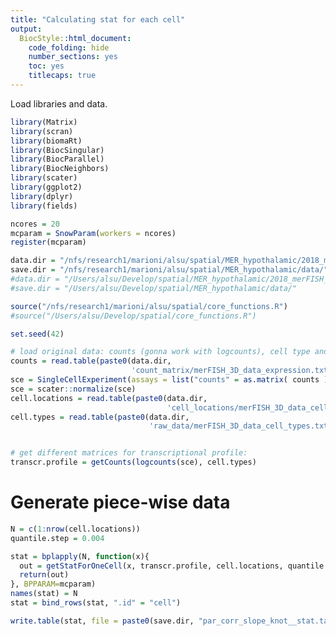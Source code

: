 ```yaml
---
title: "Calculating stat for each cell"
output:
  BiocStyle::html_document:
    code_folding: hide
    number_sections: yes
    toc: yes  
    titlecaps: true
---
```

Load libraries and data.

```r

library(Matrix)
library(scran)
library(biomaRt)
library(BiocSingular)
library(BiocParallel)
library(BiocNeighbors)
library(scater)
library(ggplot2)
library(dplyr)
library(fields)

ncores = 20
mcparam = SnowParam(workers = ncores)
register(mcparam)

data.dir = "/nfs/research1/marioni/alsu/spatial/MER_hypothalamic/2018_merFISH_science_hypo_preoptic/"
save.dir = "/nfs/research1/marioni/alsu/spatial/MER_hypothalamic/data/"
#data.dir = "/Users/alsu/Develop/spatial/MER_hypothalamic/2018_merFISH_science_hypo_preoptic/"
#save.dir = "/Users/alsu/Develop/spatial/MER_hypothalamic/data/"

source("/nfs/research1/marioni/alsu/spatial/core_functions.R")
#source("/Users/alsu/Develop/spatial/core_functions.R")

set.seed(42)

# load original data: counts (gonna work with logcounts), cell type and cell locations
counts = read.table(paste0(data.dir,
                           'count_matrix/merFISH_3D_data_expression.txt'), header=T, sep="\t")
sce = SingleCellExperiment(assays = list("counts" = as.matrix( counts )))
sce = scater::normalize(sce)
cell.locations = read.table(paste0(data.dir,
                                   'cell_locations/merFISH_3D_data_cell_locations.txt'), header=T, sep="\t")
cell.types = read.table(paste0(data.dir,
                               'raw_data/merFISH_3D_data_cell_types.txt'), header=T, sep="\t")


# get different matrices for transcriptional profile: 
transcr.profile = getCounts(logcounts(sce), cell.types)

```

# Generate piece-wise data 

```r

N = c(1:nrow(cell.locations))
quantile.step = 0.004

stat = bplapply(N, function(x){
  out = getStatForOneCell(x, transcr.profile, cell.locations, quantile.step) 
  return(out)
}, BPPARAM=mcparam)
names(stat) = N
stat = bind_rows(stat, ".id" = "cell")

write.table(stat, file = paste0(save.dir, "par_corr_slope_knot__stat.tab"), row.names = F, col.names = T, quote = F, sep = "\t")

```
